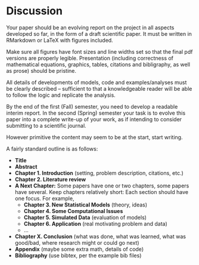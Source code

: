# Discussion {#discussion}

Your paper should be an evolving report on the project in all aspects developed so far, in the form of a draft scientific paper. It must be written in RMarkdown or LaTeX with figures included.

Make sure all figures have font sizes and line widths set so that the final pdf versions are properly legible. Presentation (including correctness of mathematical equations, graphics, tables, citations and bibligraphy, as well as prose) should be pristine.

All details of developments of models, code and examples/analyses must be clearly described -- sufficient to that a knowledgeable reader will be able to follow the logic and replicate the analysis.

By the end of the first (Fall) semester, you need to develop a readable interim report. In the second (Spring) semester your task is to evolve this paper into a complete write-up of your work, as if intending to consider submitting to a scientific journal.

However primitive the content may seem to be at the start, start writing.

A fairly standard outline is as follows:

- **Title**
- **Abstract**
- **Chapter 1. Introduction** (setting, problem description, citations, etc.)
- **Chapter 2. Literature review**
- **A Next Chapter:** Some papers have one or two chapters, some papers have several. Keep chapters relatively short: Each section should have one focus. For example,
    + **Chapter 3. New Statistical Models** (theory, ideas)
    + **Chapter 4. Some Computational Issues**
    + **Chapter 5. Simulated Data** (evaluation of models)
    + **Chapter 6. Application** (real motivating problem and data)
    + ...
- **Chapter X. Conclusion** (what was done, what was learned, what was good/bad, where research might or could go next) 
- **Appendix** (maybe some extra math, details of code)
- **Bibliography** (use bibtex, per the example bib files)
